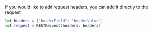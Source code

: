 If you would like to add request headers, you can add it directly to the request
```swift
let headers = ["headerField": "headerValue"]
let request = RESTRequest(headers: headers)
```
